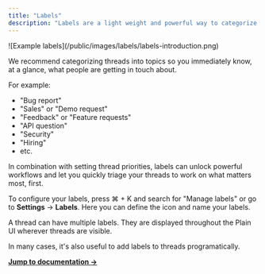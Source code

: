 ```yaml
---
title: "Labels"
description: "Labels are a light weight and powerful way to categorize threads in Plain."
---
```


<Frame>![Example labels](/public/images/labels/labels-introduction.png)</Frame>

We recommend categorizing threads into topics so you immediately know, at a glance, what people are getting in touch about.

For example:

- "Bug report"
- "Sales" or "Demo request"
- "Feedback" or "Feature requests"
- "API question"
- "Security"
- "Hiring"
- etc.

In combination with setting thread priorities, labels can unlock powerful workflows and let you quickly triage your threads to work on what matters most, first.

To configure your labels, press ⌘ + K and search for "Manage labels" or go to **Settings** → **Labels**. Here you can define the icon and name your labels.

A thread can have multiple labels. They are displayed throughout the Plain UI wherever threads are visible.

In many cases, it's also useful to add labels to threads programatically.

[**Jump to documentation →**](/pages/graphql/labels)
